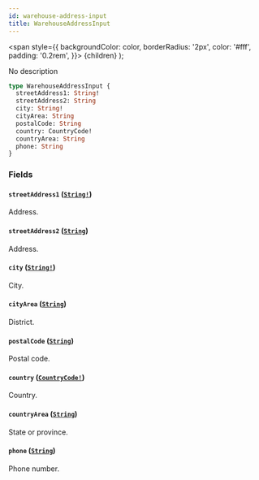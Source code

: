 ```yaml
---
id: warehouse-address-input
title: WarehouseAddressInput
---
```


<span
style={{
      backgroundColor: color,
      borderRadius: '2px',
      color: '#fff',
      padding: '0.2rem',
    }}>
{children}
</span>
);

No description

```graphql
type WarehouseAddressInput {
  streetAddress1: String!
  streetAddress2: String
  city: String!
  cityArea: String
  postalCode: String
  country: CountryCode!
  countryArea: String
  phone: String
}
```

### Fields

#### `streetAddress1` ([`String!`](/api-reference/scalars/string.mdx))

Address.

#### `streetAddress2` ([`String`](/api-reference/scalars/string.mdx))

Address.

#### `city` ([`String!`](/api-reference/scalars/string.mdx))

City.

#### `cityArea` ([`String`](/api-reference/scalars/string.mdx))

District.

#### `postalCode` ([`String`](/api-reference/scalars/string.mdx))

Postal code.

#### `country` ([`CountryCode!`](/api-reference/enums/country-code.mdx))

Country.

#### `countryArea` ([`String`](/api-reference/scalars/string.mdx))

State or province.

#### `phone` ([`String`](/api-reference/scalars/string.mdx))

Phone number.
